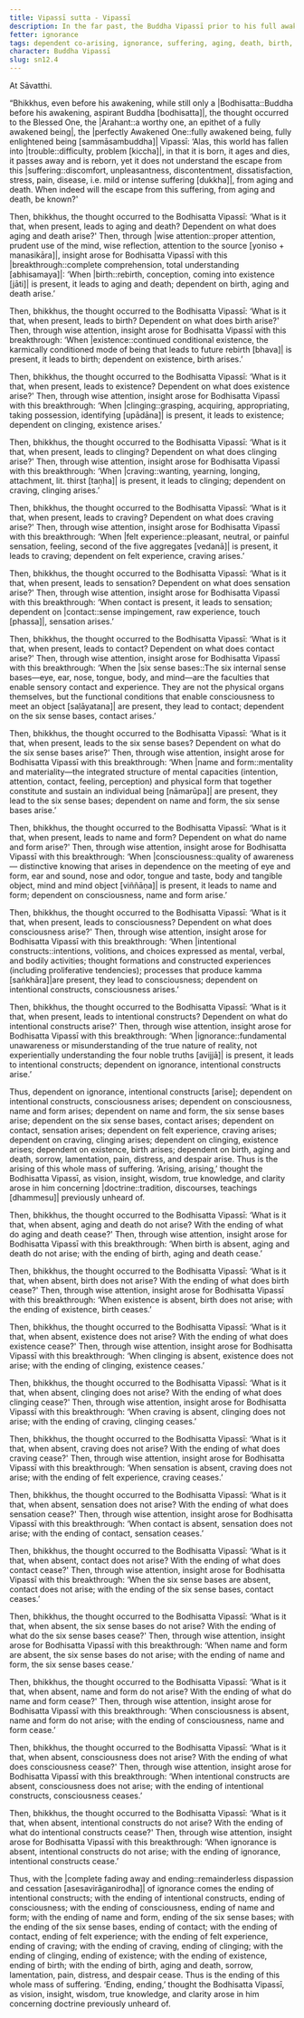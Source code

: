 ```yaml
---
title: Vipassī sutta - Vipassī
description: In the far past, the Buddha Vipassī prior to his full awakening reflects on how the world has fallen into trouble and discovers the escape from suffering through wise attention and insight into dependent co-arising.
fetter: ignorance
tags: dependent co-arising, ignorance, suffering, aging, death, birth, existence, clinging, craving, sensation, feeling, contact, six sense bases, name and form, consciousness, intentional constructs, sn, sn12-21, sn12
character: Buddha Vipassī
slug: sn12.4
---
```


At Sāvatthi.

“Bhikkhus, even before his awakening, while still only a |Bodhisatta::Buddha before his awakening, aspirant Buddha [bodhisatta]|, the thought occurred to the Blessed One, the |Arahant::a worthy one, an epithet of a fully awakened being|, the |perfectly Awakened One::fully awakened being, fully enlightened being [sammāsambuddha]| Vipassī: ‘Alas, this world has fallen into |trouble::difficulty, problem [kiccha]|, in that it is born, it ages and dies, it passes away and is reborn, yet it does not understand the escape from this |suffering::discomfort, unpleasantness, discontentment, dissatisfaction, stress, pain, disease, i.e. mild or intense suffering [dukkha]|, from aging and death. When indeed will the escape from this suffering, from aging and death, be known?'

Then, bhikkhus, the thought occurred to the Bodhisatta Vipassī: ‘What is it that, when present, leads to aging and death? Dependent on what does aging and death arise?' Then, through |wise attention::proper attention, prudent use of the mind, wise reflection, attention to the source [yoniso + manasikāra]|, insight arose for Bodhisatta Vipassī with this |breakthrough::complete comprehension, total understanding [abhisamaya]|: ‘When |birth::rebirth, conception, coming into existence [jāti]| is present, it leads to aging and death; dependent on birth, aging and death arise.’

Then, bhikkhus, the thought occurred to the Bodhisatta Vipassī: ‘What is it that, when present, leads to birth? Dependent on what does birth arise?' Then, through wise attention, insight arose for Bodhisatta Vipassī with this breakthrough: ‘When |existence::continued conditional existence, the karmically conditioned mode of being that leads to future rebirth [bhava]| is present, it leads to birth; dependent on existence, birth arises.’

Then, bhikkhus, the thought occurred to the Bodhisatta Vipassī: ‘What is it that, when present, leads to existence? Dependent on what does existence arise?' Then, through wise attention, insight arose for Bodhisatta Vipassī with this breakthrough: ‘When |clinging::grasping, acquiring, appropriating, taking possession, identifying [upādāna]| is present, it leads to existence; dependent on clinging, existence arises.’

Then, bhikkhus, the thought occurred to the Bodhisatta Vipassī: ‘What is it that, when present, leads to clinging? Dependent on what does clinging arise?' Then, through wise attention, insight arose for Bodhisatta Vipassī with this breakthrough: ‘When |craving::wanting, yearning, longing, attachment, lit. thirst [taṇha]| is present, it leads to clinging; dependent on craving, clinging arises.’

Then, bhikkhus, the thought occurred to the Bodhisatta Vipassī: ‘What is it that, when present, leads to craving? Dependent on what does craving arise?' Then, through wise attention, insight arose for Bodhisatta Vipassī with this breakthrough: ‘When |felt experience::pleasant, neutral, or painful sensation, feeling, second of the five aggregates [vedanā]| is present, it leads to craving; dependent on felt experience, craving arises.’

Then, bhikkhus, the thought occurred to the Bodhisatta Vipassī: ‘What is it that, when present, leads to sensation? Dependent on what does sensation arise?' Then, through wise attention, insight arose for Bodhisatta Vipassī with this breakthrough: ‘When contact is present, it leads to sensation; dependent on |contact::sense impingement, raw experience, touch [phassa]|, sensation arises.’

Then, bhikkhus, the thought occurred to the Bodhisatta Vipassī: ‘What is it that, when present, leads to contact? Dependent on what does contact arise?' Then, through wise attention, insight arose for Bodhisatta Vipassī with this breakthrough: ‘When the |six sense bases::The six internal sense bases—eye, ear, nose, tongue, body, and mind—are the faculties that enable sensory contact and experience. They are not the physical organs themselves, but the functional conditions that enable consciousness to meet an object [saḷāyatana]| are present, they lead to contact; dependent on the six sense bases, contact arises.’

Then, bhikkhus, the thought occurred to the Bodhisatta Vipassī: ‘What is it that, when present, leads to the six sense bases? Dependent on what do the six sense bases arise?' Then, through wise attention, insight arose for Bodhisatta Vipassī with this breakthrough: ‘When |name and form::mentality and materiality—the integrated structure of mental capacities (intention, attention, contact, feeling, perception) and physical form that together constitute and sustain an individual being [nāmarūpa]| are present, they lead to the six sense bases; dependent on name and form, the six sense bases arise.’

Then, bhikkhus, the thought occurred to the Bodhisatta Vipassī: ‘What is it that, when present, leads to name and form? Dependent on what do name and form arise?' Then, through wise attention, insight arose for Bodhisatta Vipassī with this breakthrough: ‘When |consciousness::quality of awareness — distinctive knowing that arises in dependence on the meeting of eye and form, ear and sound, nose and odor, tongue and taste, body and tangible object, mind and mind object [viññāṇa]| is present, it leads to name and form; dependent on consciousness, name and form arise.’

Then, bhikkhus, the thought occurred to the Bodhisatta Vipassī: ‘What is it that, when present, leads to consciousness? Dependent on what does consciousness arise?' Then, through wise attention, insight arose for Bodhisatta Vipassī with this breakthrough: ‘When |intentional constructs::intentions, volitions, and choices expressed as mental, verbal, and bodily activities; thought formations and constructed experiences (including proliferative tendencies); processes that produce kamma [saṅkhāra]|are present, they lead to consciousness; dependent on intentional constructs, consciousness arises.’

Then, bhikkhus, the thought occurred to the Bodhisatta Vipassī: ‘What is it that, when present, leads to intentional constructs? Dependent on what do intentional constructs arise?' Then, through wise attention, insight arose for Bodhisatta Vipassī with this breakthrough: ‘When |ignorance::fundamental unawareness or misunderstanding of the true nature of reality, not experientially understanding the four noble truths [avijjā]| is present, it leads to intentional constructs; dependent on ignorance, intentional constructs arise.’

Thus, dependent on ignorance, intentional constructs [arise]; dependent on intentional constructs, consciousness arises; dependent on consciousness, name and form arises; dependent on name and form, the six sense bases arise; dependent on the six sense bases, contact arises; dependent on contact, sensation arises; dependent on felt experience, craving arises; dependent on craving, clinging arises; dependent on clinging, existence arises; dependent on existence, birth arises; dependent on birth, aging and death, sorrow, lamentation, pain, distress, and despair arise. Thus is the arising of this whole mass of suffering. ‘Arising, arising,’ thought the Bodhisatta Vipassī, as vision, insight, wisdom, true knowledge, and clarity arose in him concerning |doctrine::tradition, discourses, teachings [dhammesu]| previously unheard of.

Then, bhikkhus, the thought occurred to the Bodhisatta Vipassī: ‘What is it that, when absent, aging and death do not arise? With the ending of what do aging and death cease?' Then, through wise attention, insight arose for Bodhisatta Vipassī with this breakthrough: ‘When birth is absent, aging and death do not arise; with the ending of birth, aging and death cease.’

Then, bhikkhus, the thought occurred to the Bodhisatta Vipassī: ‘What is it that, when absent, birth does not arise? With the ending of what does birth cease?' Then, through wise attention, insight arose for Bodhisatta Vipassī with this breakthrough: ‘When existence is absent, birth does not arise; with the ending of existence, birth ceases.’

Then, bhikkhus, the thought occurred to the Bodhisatta Vipassī: ‘What is it that, when absent, existence does not arise? With the ending of what does existence cease?' Then, through wise attention, insight arose for Bodhisatta Vipassī with this breakthrough: ‘When clinging is absent, existence does not arise; with the ending of clinging, existence ceases.’

Then, bhikkhus, the thought occurred to the Bodhisatta Vipassī: ‘What is it that, when absent, clinging does not arise? With the ending of what does clinging cease?' Then, through wise attention, insight arose for Bodhisatta Vipassī with this breakthrough: ‘When craving is absent, clinging does not arise; with the ending of craving, clinging ceases.’

Then, bhikkhus, the thought occurred to the Bodhisatta Vipassī: ‘What is it that, when absent, craving does not arise? With the ending of what does craving cease?' Then, through wise attention, insight arose for Bodhisatta Vipassī with this breakthrough: ‘When sensation is absent, craving does not arise; with the ending of felt experience, craving ceases.’

Then, bhikkhus, the thought occurred to the Bodhisatta Vipassī: ‘What is it that, when absent, sensation does not arise? With the ending of what does sensation cease?' Then, through wise attention, insight arose for Bodhisatta Vipassī with this breakthrough: ‘When contact is absent, sensation does not arise; with the ending of contact, sensation ceases.’

Then, bhikkhus, the thought occurred to the Bodhisatta Vipassī: ‘What is it that, when absent, contact does not arise? With the ending of what does contact cease?' Then, through wise attention, insight arose for Bodhisatta Vipassī with this breakthrough: ‘When the six sense bases are absent, contact does not arise; with the ending of the six sense bases, contact ceases.’

Then, bhikkhus, the thought occurred to the Bodhisatta Vipassī: ‘What is it that, when absent, the six sense bases do not arise? With the ending of what do the six sense bases cease?' Then, through wise attention, insight arose for Bodhisatta Vipassī with this breakthrough: ‘When name and form are absent, the six sense bases do not arise; with the ending of name and form, the six sense bases cease.’

Then, bhikkhus, the thought occurred to the Bodhisatta Vipassī: ‘What is it that, when absent, name and form do not arise? With the ending of what do name and form cease?' Then, through wise attention, insight arose for Bodhisatta Vipassī with this breakthrough: ‘When consciousness is absent, name and form do not arise; with the ending of consciousness, name and form cease.’

Then, bhikkhus, the thought occurred to the Bodhisatta Vipassī: ‘What is it that, when absent, consciousness does not arise? With the ending of what does consciousness cease?' Then, through wise attention, insight arose for Bodhisatta Vipassī with this breakthrough: ‘When intentional constructs are absent, consciousness does not arise; with the ending of intentional constructs, consciousness ceases.’

Then, bhikkhus, the thought occurred to the Bodhisatta Vipassī: ‘What is it that, when absent, intentional constructs do not arise? With the ending of what do intentional constructs cease?' Then, through wise attention, insight arose for Bodhisatta Vipassī with this breakthrough: ‘When ignorance is absent, intentional constructs do not arise; with the ending of ignorance, intentional constructs cease.’

Thus, with the |complete fading away and ending::remainderless dispassion and cessation [asesavirāganirodha]| of ignorance comes the ending of intentional constructs; with the ending of intentional constructs, ending of consciousness; with the ending of consciousness, ending of name and form; with the ending of name and form, ending of the six sense bases; with the ending of the six sense bases, ending of contact; with the ending of contact, ending of felt experience; with the ending of felt experience, ending of craving; with the ending of craving, ending of clinging; with the ending of clinging, ending of existence; with the ending of existence, ending of birth; with the ending of birth, aging and death, sorrow, lamentation, pain, distress, and despair cease. Thus is the ending of this whole mass of suffering. ‘Ending, ending,’ thought the Bodhisatta Vipassī, as vision, insight, wisdom, true knowledge, and clarity arose in him concerning doctrine previously unheard of.